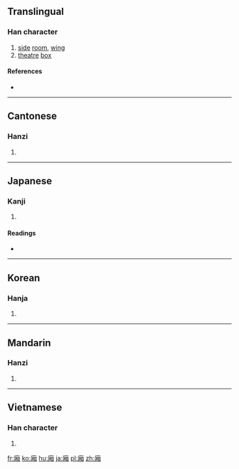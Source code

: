 {{also|厢}}
==Translingual==

===Han character===
{{Han char|rn=53|rad=广|as=09|sn=12|four=0026<sub>0</sub>|canj=戈木月山 (IDBU)|ids=⿸[[广]][[相]]}}

# [[side]] [[room]], [[wing]]
# [[theatre]] [[box]]

====References====
* {{Han ref|kx=0348.320|dkj=09416|dj=0659.200|hdz=20892.090|uh=5EC2|ud=24258|bh=B45B|bd=46171}}

----

==Cantonese==

===Hanzi===
{{yue-hanzi|jyut=[[soeng1]]|y=seung1|sim=厢}}

# {{defn|lang=yue|sort=广09}}

----

==Japanese==

===Kanji===
{{ja-kanji|grade=|rs=广09}}

# {{defn|lang=ja|sort=广09}}

====Readings====
* {{ja-readings|on=[[しょう]] (shō), [[そう]] (sō)|kun=[[ひさし]] (hisashi)}}

----

==Korean==

===Hanja===
{{ko-hanja|hangeul=상|rv=sang|mr=sang}}

# {{defn|lang=ko|sort=广09}}

----

==Mandarin==

===Hanzi===
{{cmn-hanzi|sim=厢|pin=[[xiāng]] ([[xiang1]]), [[guī]] ([[gui1]]), [[wěi]] ([[wei3]])|wg=hsiang<sup>1</sup>, kuei<sup>1</sup>, wei<sup>3</sup>}}

# {{defn|lang=cmn|sort=广09}}

----

==Vietnamese==

===Han character===
{{vi-hantu|[[rương]], [[sương]], [[tương]]|rs=广09}}

# {{defn|lang=vi|sort=广09}}

[[fr:廂]]
[[ko:廂]]
[[hu:廂]]
[[ja:廂]]
[[pl:廂]]
[[zh:廂]]